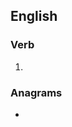 ==English==

===Verb===
{{head|en|verb form}}

# {{en-past of|monetise}}

===Anagrams===
* {{anagrams|en|demitones|moistened}}